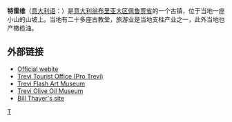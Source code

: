 {{Infobox CityIT |
  img_coa =  trevi-Stemma.gif|
  official_name = Trevi |
image_skyline=Trevi z20.JPG|
  name = 特雷维 |
  region = [[翁布里亚大区|翁布里亚大区]] |
  province = [[佩鲁贾省|佩鲁贾省]] |
  elevation_m = 412 |
  area_total_km2   = 71.2 |
  population_as_of  = 2004年12月 |
  population_total = 8007 |
  population_density_km2 = 112 |
  timezone          = [[Central_European_Time|CET]], [[Coordinated_Universal_Time|UTC]]+1 |
  coordinates       = {{coord|42|53|N|12|45|E|type:city(8,007)_region:IT}}|
  frazioni          =  |
  telephone         = 0742 |
  postalcode        = 06039、06032 |
  gentilic          = |
  saint             = |
  day               = |
  mayor             = Giuliano Nalli|
  website           = [http://www.comune.trevi.pg.it/ www.comune.trevi.pg.it] |
  mapy = 12.7500 |
  mapx = 42.8833 |
}}
'''特雷维'''（[[意大利语|意大利语]]：'''{{lang|it|Trevi}}'''）是[[意大利|意大利]][[翁布里亚大区|翁布里亚大区]][[佩鲁贾省|佩鲁贾省]]的一个古镇，位于当地一座小山的山坡上。当地有二十多座古教堂，旅游业是当地支柱产业之一，此外当地也产橄榄油。

== 外部链接 ==
{{commons|Trevi}}
* [http://www.comune.trevi.pg.it/ Official webite] {{Wayback|url=http://www.comune.trevi.pg.it/ |date=20210401155306 }}
* [https://web.archive.org/web/20041014011732/http://www.protrevi.com/protrevi/ Trevi Tourist Office (Pro Trevi)]
* [https://web.archive.org/web/20070706052539/http://www.treviflashartmuseum.org/ Trevi Flash Art Museum]
* [https://web.archive.org/web/20070817095616/http://www.protagonistaslow.it/museum_of_the_olive_civilization.htm Trevi Olive Oil Museum]
* [http://penelope.uchicago.edu/Thayer/E/Gazetteer/Places/Europe/Italy/Umbria/Perugia/Trevi/Trevi/home.html Bill Thayer's site]

{{佩魯賈省市鎮}}

[[Category:佩鲁贾省市镇|T]]


{{Italy-geo-stub}}